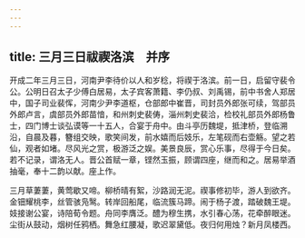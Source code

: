```yaml
---
---
---
```

title: 三月三日祓禊洛滨　并序
---



开成二年三月三日，河南尹李待价以人和岁稔，将禊于洛滨。前一日，启留守裴令公。公明日召太子少傅白居易，太子宾客萧籍、李仍叔、刘禹锡，前中书舍人郑居中，国子司业裴恽，河南少尹李道枢，仓部郎中崔晋，司封员外郎张可续，驾部员外郎卢言，虞部员外郎苗愔，和州刺史裴俦，淄州刺史裴洽，检校礼部员外郎杨鲁士，四门博士谈弘谟等一十五人，合宴于舟中。由斗亭历魏堤，抵津桥，登临溯沿，自晨及暮，簪组交映，歌笑间发，前水嬉而后妓乐，左笔砚而右壶觞。望之若仙，观者如堵。尽风光之赏，极游泛之娱。美景良辰，赏心乐事，尽得于今日矣。若不记录，谓洛无人。晋公首赋一章，铿然玉振，顾谓四座，继而和之。居易举酒抽毫，奉十二韵以献。座上作。

三月草萋萋，黄莺歇又啼。柳桥晴有絮，沙路润无泥。禊事修初毕，游人到欲齐。金钿耀桃李，丝管骇凫鹥。转岸回船尾，临流簇马蹄。闹于杨子渡，踏破魏王堤。妓接谢公宴，诗陪荀令题。舟同李膺泛。醴为穆生携，水引春心荡，花牵醉眼迷。尘街从鼓动，烟树任鸦栖。舞急红腰凝，歌迟翠黛低。夜归何用烛？新月凤楼西。